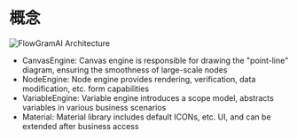 # 概念

![FlowGramAI Architecture](@/public/canvas-engine.png)

- CanvasEngine: Canvas engine is responsible for drawing the "point-line" diagram, ensuring the smoothness of large-scale nodes
- NodeEngine: Node engine provides rendering, verification, data modification, etc. form capabilities
- VariableEngine: Variable engine introduces a scope model, abstracts variables in various business scenarios
- Material: Material library includes default ICONs, etc. UI, and can be extended after business access
